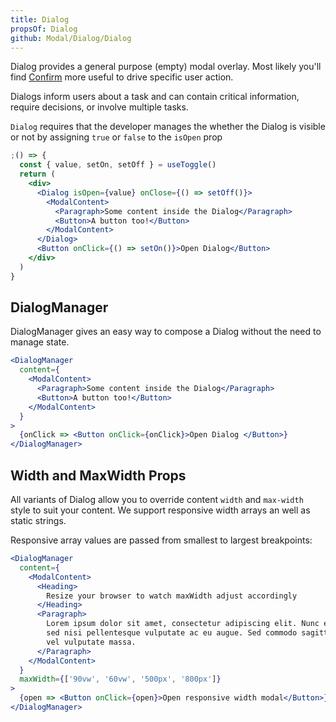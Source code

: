 ```yaml
---
title: Dialog
propsOf: Dialog
github: Modal/Dialog/Dialog
---
```



<Banner intent="warning">
  Dialog provides a general purpose (empty) modal overlay. Most likely you'll
  find <a href="/components/modals/confirm">Confirm</a> more useful to drive
  specific user action.
</Banner>

Dialogs inform users about a task and can contain critical information, require decisions, or involve multiple tasks.

`Dialog` requires that the developer manages the whether the Dialog is visible or not by assigning `true` or `false` to the `isOpen` prop

```jsx
;() => {
  const { value, setOn, setOff } = useToggle()
  return (
    <div>
      <Dialog isOpen={value} onClose={() => setOff()}>
        <ModalContent>
          <Paragraph>Some content inside the Dialog</Paragraph>
          <Button>A button too!</Button>
        </ModalContent>
      </Dialog>
      <Button onClick={() => setOn()}>Open Dialog</Button>
    </div>
  )
}
```

## DialogManager

DialogManager gives an easy way to compose a Dialog without the need to manage state.

```jsx
<DialogManager
  content={
    <ModalContent>
      <Paragraph>Some content inside the Dialog</Paragraph>
      <Button>A button too!</Button>
    </ModalContent>
  }
>
  {onClick => <Button onClick={onClick}>Open Dialog </Button>}
</DialogManager>
```

## Width and MaxWidth Props

All variants of Dialog allow you to override content `width` and `max-width` style to suit your content. We support responsive width arrays an well as static strings.

Responsive array values are passed from smallest to largest breakpoints:

```jsx
<DialogManager
  content={
    <ModalContent>
      <Heading>
        Resize your browser to watch maxWidth adjust accordingly
      </Heading>
      <Paragraph>
        Lorem ipsum dolor sit amet, consectetur adipiscing elit. Nunc et eros
        sed nisi pellentesque vulputate ac eu augue. Sed commodo sagittis neque,
        vel vulputate massa.
      </Paragraph>
    </ModalContent>
  }
  maxWidth={['90vw', '60vw', '500px', '800px']}
>
  {open => <Button onClick={open}>Open responsive width modal</Button>}
</DialogManager>
```
